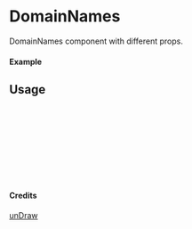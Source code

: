 
<Meta of={DomainNames} title="unDraw/DomainNames" />

# DomainNames

DomainNames component with different props.

#### Example

<Canvas of={DomainNames.Primary} />

## Usage

```ts
import { DomainNames } from "yadl-ui";

const Example = () => {
  return (
      <DomainNames />
  );
};

export default Example;
```

#### Credits
[unDraw](https://undraw.co/illustrations)
